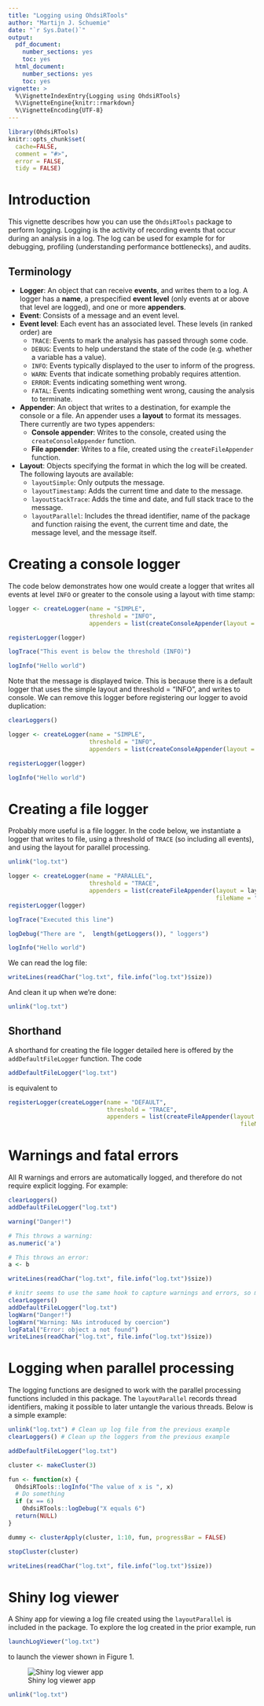 ```yaml
---
title: "Logging using OhdsiRTools"
author: "Martijn J. Schuemie"
date: "`r Sys.Date()`"
output:
  pdf_document:
    number_sections: yes
    toc: yes
  html_document:
    number_sections: yes
    toc: yes
vignette: >
  %\VignetteIndexEntry{Logging using OhdsiRTools}
  %\VignetteEngine{knitr::rmarkdown}
  %\VignetteEncoding{UTF-8}
---
```


```r
library(OhdsiRTools)
knitr::opts_chunk$set(
  cache=FALSE,
  comment = "#>",
  error = FALSE,
  tidy = FALSE)
```
# Introduction

This vignette describes how you can use the `OhdsiRTools` package to perform logging. Logging is the activity of recording events that occur during an analysis in a log. The log can be used for example for for debugging, profiling (understanding performance bottlenecks), and audits.

## Terminology

* **Logger**: An object that can receive **events**, and writes them to a log. A logger has a **name**, a prespecified **event level** (only events at or above that level are logged), and one or more **appenders**.
* **Event**: Consists of a message and an event level.
* **Event level**: Each event has an associated level. These levels (in ranked order) are 
    * `TRACE`: Events to mark the analysis has passed through some code.
    * `DEBUG`: Events to help understand the state of the code (e.g. whether a variable has a value).
    * `INFO`: Events typically displayed to the user to inform of the progress.
    * `WARN`: Events that indicate something probably requires attention.
    * `ERROR`: Events indicating something went wrong.
    * `FATAL`: Events indicating something went wrong, causing the analysis to terminate.
* **Appender**: An object that writes to a destination, for example the console or a file. An appender uses a **layout** to format its messages. There currently are two types appenders:
    * **Console appender**: Writes to the console, created using the `createConsoleAppender` function.
    * **File appender**: Writes to a file, created using the `createFileAppender` function.
* **Layout**: Objects specifying the format in which the log will be created. The following layouts are available:
    * `layoutSimple`: Only outputs the message. 
    * `layoutTimestamp`: Adds the current time and date to the message.
    * `layoutStackTrace`: Adds the time and date, and full stack trace to the message.
    * `layoutParallel`: Includes the thread identifier, name of the package and function raising the event, the current time and date, the message level, and the message itself.
  
  
# Creating a console logger

The code below demonstrates how one would create a logger that writes  all events at level `INFO` or greater to the console using a layout with time stamp:

```r
logger <- createLogger(name = "SIMPLE",
                       threshold = "INFO",
                       appenders = list(createConsoleAppender(layout = layoutTimestamp)))

registerLogger(logger)

logTrace("This event is below the threshold (INFO)")

logInfo("Hello world")
```

Note that the message is displayed twice. This is because there is a default logger that uses the simple layout and threshold = "INFO", and writes to console. We can remove this logger before registering our logger to avoid duplication:

```r
clearLoggers()

logger <- createLogger(name = "SIMPLE",
                       threshold = "INFO",
                       appenders = list(createConsoleAppender(layout = layoutTimestamp)))

registerLogger(logger)

logInfo("Hello world")
```


# Creating a file logger

Probably more useful is a file logger. In the code below, we instantiate a logger that writes to file, using a threshold of `TRACE` (so including all events), and using the layout for parallel processing.

```r
unlink("log.txt")
```

```r
logger <- createLogger(name = "PARALLEL",
                       threshold = "TRACE",
                       appenders = list(createFileAppender(layout = layoutParallel,
                                                           fileName = "log.txt")))
registerLogger(logger)

logTrace("Executed this line")

logDebug("There are ",  length(getLoggers()), " loggers")

logInfo("Hello world")
```

We can read the log file:

```r
writeLines(readChar("log.txt", file.info("log.txt")$size))
```

And clean it up when we're done:

```r
unlink("log.txt")
```

## Shorthand 

A shorthand for creating the file logger detailed here is offered by the `addDefaultFileLogger` function. The code

```r
addDefaultFileLogger("log.txt")
```

is equivalent to

```r
registerLogger(createLogger(name = "DEFAULT",
                            threshold = "TRACE", 
                            appenders = list(createFileAppender(layout = layoutParallel, 
                                                                  fileName = "log.txt"))))
```


# Warnings and fatal errors

All R warnings and errors are automatically logged, and therefore do not require explicit logging. For example:

```r
clearLoggers()
addDefaultFileLogger("log.txt")

warning("Danger!")

# This throws a warning:
as.numeric('a')

# This throws an error:
a <- b

writeLines(readChar("log.txt", file.info("log.txt")$size))
```
```r
# knitr seems to use the same hook to capture warnings and errors, so minor cheat here:
clearLoggers()
addDefaultFileLogger("log.txt")
logWarn("Danger!")
logWarn("Warning: NAs introduced by coercion")
logFatal("Error: object a not found")
writeLines(readChar("log.txt", file.info("log.txt")$size))
```

# Logging when parallel processing

The logging functions are designed to work with the parallel processing functions included in this package. The `layoutParallel` records thread identifiers, making it possible to later untangle the various threads. Below is a simple example:

```r
unlink("log.txt") # Clean up log file from the previous example
clearLoggers() # Clean up the loggers from the previous example

addDefaultFileLogger("log.txt")

cluster <- makeCluster(3)

fun <- function(x) {
  OhdsiRTools::logInfo("The value of x is ", x)
  # Do something
  if (x == 6)
    OhdsiRTools::logDebug("X equals 6")
  return(NULL)
}

dummy <- clusterApply(cluster, 1:10, fun, progressBar = FALSE)

stopCluster(cluster)

writeLines(readChar("log.txt", file.info("log.txt")$size))
```

# Shiny log viewer

A Shiny app for viewing a log file created using the `layoutParallel` is included in the package. To explore the log created in the prior example, run

```r
launchLogViewer("log.txt")
```

to launch the viewer shown in Figure 1.

![Shiny log viewer app](shinyApp.png)

```r
unlink("log.txt")
```